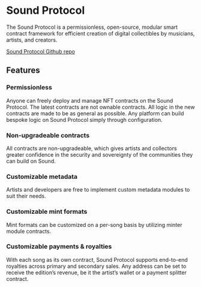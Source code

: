 
# Sound Protocol

The Sound Protocol is a permissionless, open-source, modular smart contract framework for efficient creation of digital collectibles by musicians, artists, and creators.

[Sound Protocol Github repo](https://github.com/soundxyz/sound-protocol)

## Features

### Permissionless

<IndentedParagraph>
  Anyone can freely deploy and manage NFT contracts on the Sound Protocol. The latest contracts are not ownable contracts. All logic in the new contracts are made to be as general as possible. Any platform can build bespoke logic on Sound Protocol simply through configuration.
</IndentedParagraph>

### Non-upgradeable contracts

<IndentedParagraph>
  All contracts are non-upgradeable, which gives artists and collectors greater confidence in the security and
  sovereignty of the communities they can build on Sound.
</IndentedParagraph>

### Customizable metadata

<IndentedParagraph>
  Artists and developers are free to implement custom metadata modules to suit their needs.
</IndentedParagraph>

### Customizable mint formats

<IndentedParagraph>
  Mint formats can be customized on a per-song basis by utilizing minter module contracts.
</IndentedParagraph>

### Customizable payments & royalties

<IndentedParagraph>
  With each song as its own contract, Sound Protocol supports end-to-end royalties across primary and secondary sales.
  Any address can be set to receive the edition’s revenue, be it the artist’s wallet or a payment splitter contract.
</IndentedParagraph>
